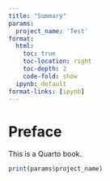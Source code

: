 ```yaml
---
title: "Summary"
params:
  project_name: 'Test'
format: 
  html:
    toc: true
    toc-location: right
    toc-depth: 2
    code-fold: show
  ipynb: default
format-links: [ipynb]
---
```


# Preface {.unnumbered}

This is a Quarto book.

```r

print(params$project_name)

```